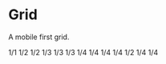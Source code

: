 
<Meta title="Foundations/Grid" component={Grid} />

# Grid

A mobile first grid.

<Preview>
    <Story name="Default">
        <Theme>
            <GridWrap>
                <Grid>
                    <GridItem width={[1 / 1]}>
                        <Box
                            p={2}
                            backgroundColor="rgb(240, 240, 240)"
                            textAlign="center"
                            mb="16px"
                        >
                            1/1
                        </Box>
                    </GridItem>
                    <GridItem width={[1 / 1, 1 / 2]}>
                        <Box
                            p={2}
                            backgroundColor="rgb(240, 240, 240)"
                            textAlign="center"
                            mb="16px"
                        >
                            1/2
                        </Box>
                    </GridItem>
                    <GridItem width={[1 / 1, 1 / 2]}>
                        <Box
                            p={2}
                            backgroundColor="rgb(240, 240, 240)"
                            textAlign="center"
                            mb="16px"
                        >
                            1/2
                        </Box>
                    </GridItem>
                    <GridItem width={[1 / 1, 1 / 3]}>
                        <Box
                            p={2}
                            backgroundColor="rgb(240, 240, 240)"
                            textAlign="center"
                            mb="16px"
                        >
                            1/3
                        </Box>
                    </GridItem>
                    <GridItem width={[1 / 1, 1 / 3]}>
                        <Box
                            p={2}
                            backgroundColor="rgb(240, 240, 240)"
                            textAlign="center"
                            mb="16px"
                        >
                            1/3
                        </Box>
                    </GridItem>
                    <GridItem width={[1 / 1, 1 / 3]}>
                        <Box
                            p={2}
                            backgroundColor="rgb(240, 240, 240)"
                            textAlign="center"
                            mb="16px"
                        >
                            1/3
                        </Box>
                    </GridItem>
                    <GridItem width={[1 / 1, 1 / 4]}>
                        <Box
                            p={2}
                            backgroundColor="rgb(240, 240, 240)"
                            textAlign="center"
                            mb="16px"
                        >
                            1/4
                        </Box>
                    </GridItem>
                    <GridItem width={[1 / 1, 1 / 4]}>
                        <Box
                            p={2}
                            backgroundColor="rgb(240, 240, 240)"
                            textAlign="center"
                            mb="16px"
                        >
                            1/4
                        </Box>
                    </GridItem>
                    <GridItem width={[1 / 1, 1 / 4]}>
                        <Box
                            p={2}
                            backgroundColor="rgb(240, 240, 240)"
                            textAlign="center"
                            mb="16px"
                        >
                            1/4
                        </Box>
                    </GridItem>
                    <GridItem width={[1 / 1, 1 / 4]}>
                        <Box
                            p={2}
                            backgroundColor="rgb(240, 240, 240)"
                            textAlign="center"
                            mb="16px"
                        >
                            1/4
                        </Box>
                    </GridItem>
                    <GridItem width={[1 / 1, 1 / 2]}>
                        <Box
                            p={2}
                            backgroundColor="rgb(240, 240, 240)"
                            textAlign="center"
                            mb="16px"
                        >
                            1/2
                        </Box>
                    </GridItem>
                    <GridItem width={[1 / 1, 1 / 4]}>
                        <Box
                            p={2}
                            backgroundColor="rgb(240, 240, 240)"
                            textAlign="center"
                            mb="16px"
                        >
                            1/4
                        </Box>
                    </GridItem>
                    <GridItem width={[1 / 1, 1 / 4]}>
                        <Box
                            p={2}
                            backgroundColor="rgb(240, 240, 240)"
                            textAlign="center"
                            mb="16px"
                        >
                            1/4
                        </Box>
                    </GridItem>
                </Grid>
            </GridWrap>
        </Theme>
    </Story>
</Preview>

